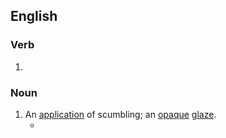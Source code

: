 ==English==

===Verb===
{{head|en|verb form}}

# {{present participle of|en|scumble|nocat=1}}

===Noun===
{{en-noun}}

# An [[application]] of scumbling; an [[opaque]] [[glaze]].
#* {{quote-book|en |year=2003 |title=Art in America - Volume 91 |author=Frank Jewett Mather, Frederic Fairchild Sherman |page=121|ISBN=|passage=On Martha's Vineyard, Summer 1962 is a canvasful of brushstrokes and '''scumblings''', some wet into wet, some dry-brushed, with accidental runs of thinned paint allowed to remain.}}